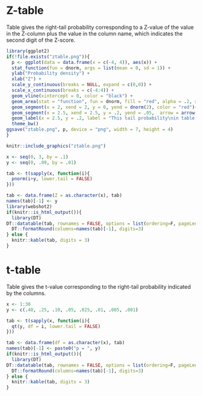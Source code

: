 # Z-table  {#sec-ztable}

Table gives the right-tail probability corresponding to a Z-value of the value in the Z-column plus the value in the column name, which indicates the second digit of the Z-score.

```r
library(ggplot2)
if(!file.exists("ztable.png")){
  p <- ggplot(data = data.frame(x = c(-4, 4)), aes(x)) +
  stat_function(fun = dnorm, args = list(mean = 0, sd = 1)) +
  ylab("Probability density") +
  xlab("Z") +
  scale_y_continuous(breaks = NULL, expand = c(0,0)) +
  scale_x_continuous(breaks = c(-4:4)) +
  geom_vline(xintercept = 0, color = "black") +
  geom_area(stat = "function", fun = dnorm, fill = "red", alpha = .2, xlim = c(2, 4), args = list(mean = 0, sd = 1))+
  geom_segment(x = 2, xend = 2, y = 0, yend = dnorm(2), color = "red")+
  geom_segment(x = 2.5, xend = 2.5, y = .2, yend = .05,  arrow = arrow(length = unit(0.03, "npc")))+
  geom_label(x = 2.5, y = .2, label = "This tail probability\nin table below")+
  theme_bw()
ggsave("ztable.png", p, device = "png", width = 7, height = 4)
}

knitr::include_graphics("ztable.png")
```

```r
x <- seq(0, 3, by = .1)
y <- seq(0, .09, by = .01)

tab <- t(sapply(x, function(i){
  pnorm(i+y, lower.tail = FALSE)
}))

tab <- data.frame(Z = as.character(x), tab)
names(tab)[-1] <- y
library(webshot2)
if(knitr::is_html_output()){
  library(DT)
DT::datatable(tab, rownames = FALSE, options = list(ordering=F, pageLength = nrow(tab))) |>
  DT::formatRound(columns=names(tab)[-1], digits=3)
} else {
  knitr::kable(tab, digits = 3)
}

```

# t-table {#sec-ttable}

Table gives the t-value corresponding to the right-tail probability indicated by the columns.

```r
x <- 1:30
y <- c(.40, .25, .10, .05, .025, .01, .005, .001)

tab <- t(sapply(x, function(i){
  qt(y, df = i, lower.tail = FALSE)
}))

tab <- data.frame(df = as.character(x), tab)
names(tab)[-1] <- paste0("p = ", y)
if(knitr::is_html_output()){
  library(DT)
DT::datatable(tab, rownames = FALSE, options = list(ordering=F, pageLength = nrow(tab))) |>
  DT::formatRound(columns=names(tab)[-1], digits=3)
} else {
  knitr::kable(tab, digits = 3)
}

```

